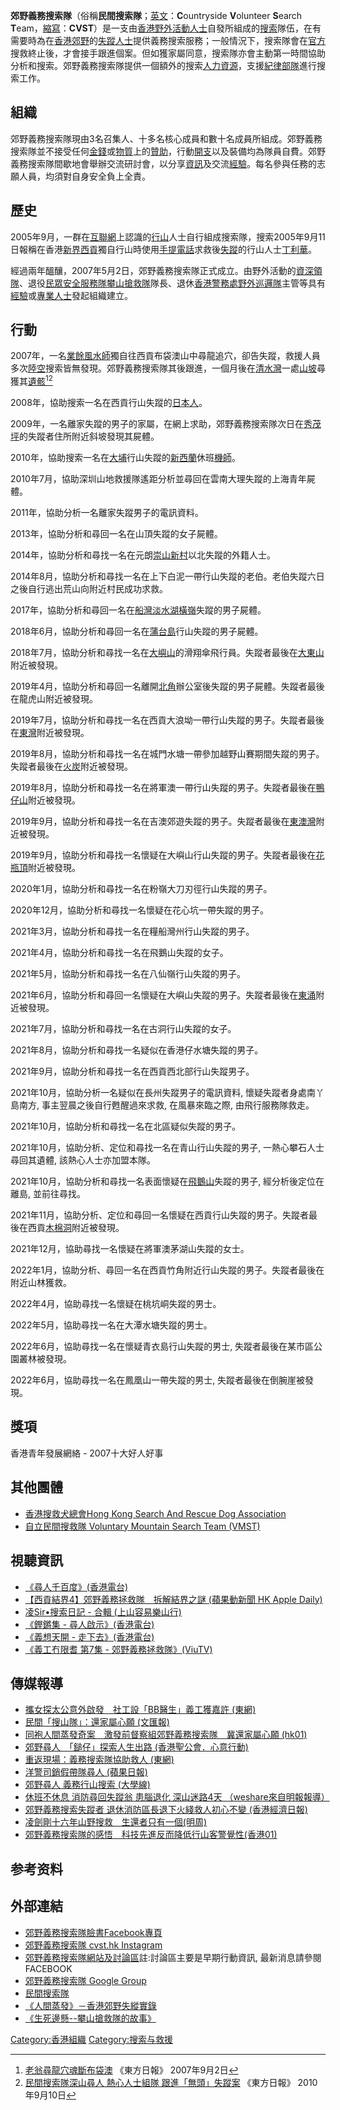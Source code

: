 {{infobox Organization
|name             = 郊野義務搜索隊
|original_name    = Countryside Volunteer Search Team
|image            =
|image_border     = 
|size             =
|caption          = 
|abbreviation     = CVST
|motto            = 
|formation        = 2007 年 5 月 2 日
|founder          = 
|type             = 民間組織
|purpose          = 
|region_served    = 香港
|leader_title     = 召集人
|leader_name      = 3位
|membership       = 百多人
|language         = 中文及英文
|main_organ       = 
|email            = cvst.hk@outlook.com
|website          = {{url|https://www.facebook.com/CVSTeam/}}
|remarks          = 
}}
'''郊野義務搜索隊'''（俗稱'''民間搜索隊'''；[[英文|英文]]：'''C'''ountryside '''V'''olunteer '''S'''earch '''T'''eam，[[縮寫|縮寫]]：'''CVST'''）是一支由[[香港|香港]][[野外活動|野外活動]][[人士|人士]]自發所組成的[[搜索|搜索]]隊伍，在有需要時為在[[香港郊野|香港郊野]]的[[失蹤人士|失蹤人士]]提供義務搜索服務；一般情況下，搜索隊會在[[官方|官方]]搜救終止後，才會接手跟進個案。但如獲家屬同意，搜索隊亦會主動第一時間協助分析和搜索。郊野義務搜索隊提供一個額外的搜索[[人力資源|人力資源]]，支援[[紀律部隊|紀律部隊]]進行搜索工作。

==組織==
郊野義務搜索隊現由3名召集人、十多名核心成員和數十名成員所組成。郊野義務搜索隊並不接受任何[[金錢|金錢]]或[[物質|物質]]上的[[贊助|贊助]]，行動[[開支|開支]]以及裝備均為隊員自費。郊野義務搜索隊間歇地會舉辦交流研討會，以分享[[資訊|資訊]]及交流[[經驗|經驗]]。每名參與任務的志願人員，均須對自身安全負上全責。

==歷史==
2005年9月，一群在[[互聯網|互聯網]]上認識的[[行山|行山]]人士自行組成搜索隊，搜索2005年9月11日報稱在香港[[新界|新界]][[西貢區|西貢]]獨自行山時使用[[手提電話|手提電話]]求救後[[失蹤|失蹤]]的行山人士[[丁利華|丁利華]]。

經過兩年醞釀，2007年5月2日，郊野義務搜索隊正式成立。由野外活動的[[資深|資深]][[領隊|領隊]]、退役[[民眾安全服務隊|民眾安全服務隊]][[攀山搶救隊|攀山搶救隊]]隊長、退休[[香港警務處|香港警務處]][[野外巡邏隊|野外巡邏隊]]主管等具有[[經驗|經驗]]或[[專業人士|專業人士]]發起組織建立。

==行動==
2007年，一名[[業餘|業餘]][[風水師|風水師]]獨自往西貢布袋澳山中尋龍追穴，卻告失蹤，救援人員多次[[陸|陸]][[空|空]]搜索皆無發現。郊野義務搜索隊其後跟進，一個月後在[[清水灣|清水灣]]一處[[山坡|山坡]]尋獲其[[遺骸|遺骸]]<ref>[http://orientaldaily.on.cc/archive/20070902/new/new_a28cnt.html 老翁尋龍穴魂斷布袋澳] {{Wayback|url=http://orientaldaily.on.cc/archive/20070902/new/new_a28cnt.html |date=20150402091927 }} 《東方日報》 2007年9月2日</ref><ref>[http://news.hkheadline.com/dailynews/content_hk/2010/09/10/122403.asp 民間搜索隊深山尋人 熱心人士組隊 跟進「無頭」失蹤案] {{Wayback|url=http://news.hkheadline.com/dailynews/content_hk/2010/09/10/122403.asp |date=20100914093214 }} 《東方日報》 2010年9月10日</ref>

2008年，協助搜索一名在西貢行山失蹤的[[日本人|日本人]]。

2009年，一名離家失蹤的男子的家屬，在網上求助，郊野義務搜索隊次日在[[秀茂坪|秀茂坪]]的失蹤者住所附近斜坡發現其屍體。

2010年，協助搜索一名在[[大埔_(香港)|大埔]]行山失蹤的[[新西蘭|新西蘭]]休班[[機師|機師]]。

2010年7月，協助深圳山地救援隊遙距分析並尋回在雲南大理失蹤的上海青年屍體。

2011年，協助分析一名離家失蹤男子的電訊資料。

2013年，協助分析和尋回一名在山頂失蹤的女子屍體。

2014年，協助分析和尋找一名在元朗[[崇山新村|崇山新村]]以北失蹤的外籍人士。

2014年8月，協助分析和尋找一名在上下白泥一帶行山失蹤的老伯。老伯失蹤六日之後自行逃出荒山向附近村民成功求救。

2017年，協助分析和尋回一名在[[船灣淡水湖|船灣淡水湖]][[橫嶺|橫嶺]]失蹤的男子屍體。

2018年6月，協助分析和尋回一名在[[蒲台島|蒲台島]]行山失蹤的男子屍體。

2018年7月，協助分析和尋找一名在[[大嶼山|大嶼山]]的滑翔傘飛行員。失蹤者最後在[[大東山|大東山]]附近被發現。

2019年4月，協助分析和尋回一名離開[[北角|北角]]辦公室後失蹤的男子屍體。失蹤者最後在龍虎山附近被發現。

2019年7月，協助分析和尋找一名在西貢大浪坳一帶行山失蹤的男子。失蹤者最後在[[東灣|東灣]]附近被發現。

2019年8月，協助分析和尋找一名在城門水塘一帶參加越野山賽期間失蹤的男子。失蹤者最後在[[火炭|火炭]]附近被發現。

2019年8月，協助分析和尋找一名在將軍澳一帶行山失蹤的男子。失蹤者最後在[[鴨仔山|鴨仔山]]附近被發現。

2019年9月，協助分析和尋找一名在吉澳郊遊失蹤的男子。失蹤者最後在[[東澳灣|東澳灣]]附近被發現。

2019年9月，協助分析和尋找一名懷疑在大嶼山行山失蹤的男子。失蹤者最後在[[花瓶頂|花瓶頂]]附近被發現。

2020年1月，協助分析和尋找一名在粉嶺大刀刃徑行山失蹤的男子。 

2020年12月，協助分析和尋找一名懷疑在花心坑一帶失蹤的男子。 

2021年3月，協助分析和尋找一名在糧船灣州行山失蹤的男子。 

2021年4月，協助分析和尋找一名在飛鵝山失蹤的女子。

2021年5月，協助分析和尋找一名在八仙嶺行山失蹤的男子。

2021年6月，協助分析和尋回一名懷疑在大嶼山失蹤的男子。失蹤者最後在[[東涌_(香港)|東涌]]附近被發現。

2021年7月，協助分析和尋找一名在古洞行山失蹤的女子。

2021年8月，協助分析和尋找一名疑似在香港仔水塘失蹤的男子。

2021年9月，協助分析和尋找一名在西貢西北部行山失蹤男子。

2021年10月，協助分析一名疑似在長州失蹤男子的電訊資料, 懷疑失蹤者身處南丫島南方, 事主翌晨之後自行甦醒過來求救, 在風暴來臨之際, 由飛行服務隊救走。

2021年10月，協助分析和尋找一名在北區疑似失蹤的男子。

2021年10月，協助分析、定位和尋找一名在青山行山失蹤的男子, 一熱心攀石人士尋回其遺體, 該熱心人士亦加盟本隊。

2021年10月，協助分析和尋找一名表面懷疑在[[飛鵝山|飛鵝山]]失蹤的男子, 經分析後定位在離島, 並前往尋找。

2021年11月，協助分析、定位和尋回一名懷疑在西貢行山失蹤的男子。失蹤者最後在西貢[[木棉洞|木棉洞]]附近被發現。

2021年12月，協助尋找一名懷疑在將軍澳茅湖山失蹤的女士。

2022年1月，協助分析、尋回一名在西貢竹角附近行山失蹤的男子。失蹤者最後在附近山林獲救。

2022年4月，協助尋找一名懷疑在桃坑峒失蹤的男士。

2022年5月，協助尋找一名在大潭水塘失蹤的男士。

2022年6月，協助尋找一名在懷疑青衣島行山失蹤的男士, 失蹤者最後在某市區公園叢林被發現。

2022年6月，協助尋找一名在鳳凰山一帶失蹤的男士, 失蹤者最後在倒腕崖被發現。

==獎項==
香港青年發展網絡 - 2007十大好人好事

==其他團體==
*[https://web.archive.org/web/20110429072211/http://www.facebook.com/hksard 香港搜救犬總會Hong Kong Search And Rescue Dog Association]
*[https://www.instagram.com/vmst_hk/ 自立民間搜救隊 Voluntary Mountain Search Team (VMST)]

==視聽資訊==
*[http://podcast.rthk.hk/podcast/item_epi.php?pid=680&lang=zh-CN&id=42437 《尋人千百度》(香港電台)]{{Wayback|url=http://podcast.rthk.hk/podcast/item_epi.php?pid=680&lang=zh-CN&id=42437 |date=20181203104024 }}
*[https://www.youtube.com/watch?v=TMAL9Dbk1vc 【西貢結界4】郊野義務拯救隊　拆解結界之謎 (蘋果動新聞 HK Apple Daily)]
*[https://web.archive.org/web/20181204102009/http://greenwalkpodcast.mysinablog.com/index.php?op=ArticleListing&postCategoryId=180076&fbclid=IwAR3YVovGSWZWH03tmx-4Nt2gYrgyfsSeLg1E7VAX8rLtw_SqQClMY0zGrN0 凌Sir•搜索日記 - 合輯 (上山容易樂山行)]
*[https://www.rthk.hk/tv/dtt31/programme/hkcc/episode/526199 《鏗鏘集 - 尋人啟示》(香港電台)]{{Wayback|url=https://www.rthk.hk/tv/dtt31/programme/hkcc/episode/526199 |date=20190504132003 }}
*[https://www.rthk.hk/tv/dtt31/programme/volunteermovement/episode/540146 《義想天開 - 走下去》(香港電台)]{{Wayback|url=https://www.rthk.hk/tv/dtt31/programme/volunteermovement/episode/540146 |date=20190504132006 }}
*[https://viu.tv/encore/elderly-volunteers/elderly-volunteerse7gaau-ye-yi-mo-sau-sok-dui 《義工冇限耆 第7集 - 郊野義務拯救隊》(ViuTV)]{{Wayback|url=https://viu.tv/encore/elderly-volunteers/elderly-volunteerse7gaau-ye-yi-mo-sau-sok-dui |date=20190925035401 }}

==傳媒報導==
*[https://hk.on.cc/hk/bkn/cnt/news/20181202/bkn-20181202135501361-1202_00822_001.html 攜女探太公意外啟發　社工設「BB醫生」義工獲嘉許 (東網)]{{Wayback|url=https://hk.on.cc/hk/bkn/cnt/news/20181202/bkn-20181202135501361-1202_00822_001.html |date=20181203230215 }}
*[http://paper.wenweipo.com/2018/12/03/HK1812030010.htm 民間「搜山隊」：還家屬心願 (文匯報)]{{Wayback|url=http://paper.wenweipo.com/2018/12/03/HK1812030010.htm |date=20181203060411 }}
*[https://www.hk01.com/%E7%A4%BE%E6%9C%83%E6%96%B0%E8%81%9E/266155/%E5%90%8C%E8%A2%8D%E4%BA%BA%E9%96%93%E8%92%B8%E7%99%BC%E5%A5%87%E6%A1%88-%E6%BF%80%E7%99%BC%E5%89%8D%E7%9D%A3%E5%AF%9F%E7%B5%84%E9%83%8A%E9%87%8E%E7%BE%A9%E5%8B%99%E6%90%9C%E7%B4%A2%E9%9A%8A-%E5%86%80%E9%82%84%E5%AE%B6%E5%B1%AC%E5%BF%83%E9%A1%98?utm_medium=Social&utm_source=fbpost_link&utm_campaign=mama&fbclid=IwAR14Aw0dkhrZyQmT7XNVEXt4BV7F2n8kQQnho0pIu0UKTsJQWFVRJ06jkMk 同袍人間蒸發奇案　激發前督察組郊野義務搜索隊　冀還家屬心願 (hk01)]{{Wayback|url=https://www.hk01.com/%E7%A4%BE%E6%9C%83%E6%96%B0%E8%81%9E/266155/%E5%90%8C%E8%A2%8D%E4%BA%BA%E9%96%93%E8%92%B8%E7%99%BC%E5%A5%87%E6%A1%88-%E6%BF%80%E7%99%BC%E5%89%8D%E7%9D%A3%E5%AF%9F%E7%B5%84%E9%83%8A%E9%87%8E%E7%BE%A9%E5%8B%99%E6%90%9C%E7%B4%A2%E9%9A%8A-%E5%86%80%E9%82%84%E5%AE%B6%E5%B1%AC%E5%BF%83%E9%A1%98?utm_medium=Social&utm_source=fbpost_link&utm_campaign=mama&fbclid=IwAR14Aw0dkhrZyQmT7XNVEXt4BV7F2n8kQQnho0pIu0UKTsJQWFVRJ06jkMk |date=20181203055958 }}
*[http://actoflove.hkskh.org/site/portal/Site.aspx?id=A17-1287&lang=zh-TW 郊野尋人　「鎚仔」探索人生出路 (香港聖公會．心意行動)]{{Wayback|url=http://actoflove.hkskh.org/site/portal/Site.aspx?id=A17-1287&lang=zh-TW |date=20181203055836 }}
*[https://hk.on.cc/hk/bkn/cnt/news/20150418/bkn-20150418201541698-0418_00822_001.html 重返現場：義務搜索隊協助救人 (東網)]{{Wayback|url=https://hk.on.cc/hk/bkn/cnt/news/20150418/bkn-20150418201541698-0418_00822_001.html |date=20181203060050 }}
*[https://hk.news.appledaily.com/local/daily/article/20140826/18845086?fbclid=IwAR3DBrww71UszoS7fOrrhaLwR_sGt4-kUCVIfIQv10GZk8Hu6_79schUt_k 洋警司銷假帶隊尋人 (蘋果日報)]{{Wayback|url=https://hk.news.appledaily.com/local/daily/article/20140826/18845086?fbclid=IwAR3DBrww71UszoS7fOrrhaLwR_sGt4-kUCVIfIQv10GZk8Hu6_79schUt_k |date=20181204151433 }}
*[http://ubeat.com.cuhk.edu.hk/%E7%BE%A9%E5%8B%99%E8%A1%8C%E5%B1%B1%E6%90%9C%E7%B4%A2/?fbclid=IwAR2exo7u6x4GF9QUNNGZxWQOYRxYG2gbYcs1NggL0lnS2veaei5YuTKDTOA 郊野尋人 義務行山搜索 (大學線)]{{Wayback|url=http://ubeat.com.cuhk.edu.hk/%E7%BE%A9%E5%8B%99%E8%A1%8C%E5%B1%B1%E6%90%9C%E7%B4%A2/?fbclid=IwAR2exo7u6x4GF9QUNNGZxWQOYRxYG2gbYcs1NggL0lnS2veaei5YuTKDTOA |date=20181204151525 }}
*[http://weshare.hk/nwmfs/articles/1482137 休班不休息 消防尋回失蹤翁 患腦退化 深山迷路4天 （weshare來自明報報導） ]{{Wayback|url=http://weshare.hk/nwmfs/articles/1482137 |date=20190504152734 }}
*[https://paper.hket.com/article/2684069/%E9%83%8A%E9%87%8E%E7%BE%A9%E5%8B%99%E6%90%9C%E7%B4%A2%E5%A4%B1%E8%B9%A4%E8%80%85%20%E9%80%80%E4%BC%91%E6%B6%88%E9%98%B2%E5%8D%80%E9%95%B7%E9%80%80%E4%B8%8B%E7%81%AB%E7%B6%AB%E6%95%91%E4%BA%BA%E5%88%9D%E5%BF%83%E4%B8%8D%E8%AE%8A?fbclid=IwAR3F3hZdfvIpzdBkMtq0TNY3Pa2xmO-LSBYvRvsZ3HZ84PsyL7WTvlfwi88 郊野義務搜索失蹤者 退休消防區長退下火綫救人初心不變 (香港經濟日報)]{{Wayback|url=https://paper.hket.com/article/2684069/%E9%83%8A%E9%87%8E%E7%BE%A9%E5%8B%99%E6%90%9C%E7%B4%A2%E5%A4%B1%E8%B9%A4%E8%80%85%20%E9%80%80%E4%BC%91%E6%B6%88%E9%98%B2%E5%8D%80%E9%95%B7%E9%80%80%E4%B8%8B%E7%81%AB%E7%B6%AB%E6%95%91%E4%BA%BA%E5%88%9D%E5%BF%83%E4%B8%8D%E8%AE%8A?fbclid=IwAR3F3hZdfvIpzdBkMtq0TNY3Pa2xmO-LSBYvRvsZ3HZ84PsyL7WTvlfwi88 |date=20200703110818 }}
*[https://www.mpweekly.com/culture/%e5%87%8c%e5%8a%8d%e5%89%9b-%e5%a4%b1%e8%b9%a4%e8%80%85-%e7%be%a9%e5%8b%99%e6%90%9c%e6%95%91-115135 凌劍剛十六年山野搜救　生還者只有一個(明周)] {{Wayback|url=https://www.mpweekly.com/culture/%e5%87%8c%e5%8a%8d%e5%89%9b-%e5%a4%b1%e8%b9%a4%e8%80%85-%e7%be%a9%e5%8b%99%e6%90%9c%e6%95%91-115135 |date=20211128145343 }}
*[https://www.hk01.com/%E5%8D%B3%E6%99%82%E9%AB%94%E8%82%B2/571934/%E8%A1%8C%E5%B1%B1-%E9%83%8A%E9%87%8E%E7%BE%A9%E5%8B%99%E6%90%9C%E7%B4%A2%E9%9A%8A%E7%9A%84%E6%84%9F%E6%82%9F-%E7%A7%91%E6%8A%80%E5%85%88%E9%80%B2%E5%8F%8D%E8%80%8C%E9%99%8D%E4%BD%8E%E8%A1%8C%E5%B1%B1%E5%AE%A2%E8%AD%A6%E8%A6%BA%E6%80%A7 郊野義務搜索隊的感悟　科技先進反而降低行山客警覺性(香港01)] {{Wayback|url=https://www.hk01.com/%E5%8D%B3%E6%99%82%E9%AB%94%E8%82%B2/571934/%E8%A1%8C%E5%B1%B1-%E9%83%8A%E9%87%8E%E7%BE%A9%E5%8B%99%E6%90%9C%E7%B4%A2%E9%9A%8A%E7%9A%84%E6%84%9F%E6%82%9F-%E7%A7%91%E6%8A%80%E5%85%88%E9%80%B2%E5%8F%8D%E8%80%8C%E9%99%8D%E4%BD%8E%E8%A1%8C%E5%B1%B1%E5%AE%A2%E8%AD%A6%E8%A6%BA%E6%80%A7 |date=20211128150600 }}

==参考资料==
{{reflist}}

==外部連結==
*[http://www.facebook.com/CVSTeam 郊野義務搜索隊臉書Facebook專頁] 
*[https://www.instagram.com/cvst.hk/ 郊野義務搜索隊 cvst.hk Instagram]
*[http://www.hkcvst.org/ 郊野義務搜索隊網站及討論區]{{Wayback|url=http://www.hkcvst.org/ |date=20130605142607 }}註:討論區主要是早期行動資訊, 最新消息請參閱FACEBOOK
*[http://groups.google.com/group/cvsteam-public 郊野義務搜索隊 Google Group]
*[http://www.hiking.com.hk/discus/messages/44998/44998.html 民間搜索隊]{{Wayback|url=http://www.hiking.com.hk/discus/messages/44998/44998.html |date=20100726054147 }}
*[https://web.archive.org/web/20110716120050/http://www.characters-books.com/books/tw/books/detail.jsp?bookid=361 《人間蒸發》－香港郊野失縱實錄]
*[http://www.cosmosbooks.hk/topic_3/page_0.asp?bookid=303184 《生死邊懸--攀山搶救隊的故事》] {{Wayback|url=http://www.cosmosbooks.hk/topic_3/page_0.asp?bookid=303184 |date=20190824045524 }}
[[Category:香港組織|Category:香港組織]]
[[Category:搜索与救援|Category:搜索与救援]]